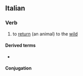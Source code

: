 ==Italian==

===Verb===
{{it-verb}}

# {{label|it|transitive|or|intransitive}} to [[return]] (an animal) to the [[wild]]

====Derived terms====
* {{l|it|rinselvatichirsi}}

====Conjugation====
{{it-conj-ire-b|rinselvatich|[[avere]] or [[essere]]}}